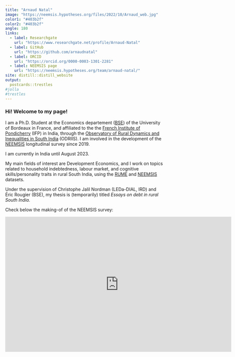 ```yaml
---
title: "Arnaud Natal"
image: "https://neemsis.hypotheses.org/files/2022/10/Arnaud_web.jpg"
color1: "#403b2f"
color2: "#403b2f"
angle: 180
links:
  - label: Researchgate
    url: "https://www.researchgate.net/profile/Arnaud-Natal"
  - label: GitHub
    url: "https://github.com/arnaudnatal"
  - label: ORCID
    url: "https://orcid.org/0000-0003-1301-2281"
  - label: NEEMSIS page
    url: "https://neemsis.hypotheses.org/team/arnaud-natal/"  
site: distill::distill_website
output:
  postcards::trestles
#jolla  
#trestles
---
```



### Hi! Welcome to my page!


I am a Ph.D. Student at the Economics departement ([BSE]((https://www.bse.u-bordeaux.fr/))) of the University of Bordeaux in France, and affiliated to the the [French Institute of Pondicherry](https://www.ifpindia.org/) (IFP) in India, through the [Observatory of Rural Dynamics and Inequalities in South India](https://odriis.hypotheses.org/) (ODRIIS).
I am involved in the development of the [NEEMSIS](https://neemsis.hypotheses.org) longitudinal survey since 2019.

I am currently in India until August 2023.

My main fields of interest are Development Economics, and I work on topics related to household indebtedness, labour market, and cognitive skills/personality traits in rural South India, using the [RUME](https://odriis.hypotheses.org/projects/data/rume) and [NEEMSIS](https://neemsis.hypotheses.org) datasets.

Under the supervision of Christophe Jalil Nordman (LEDa-DIAL, IRD) and Éric Rougier (BSE), my thesis is (temporarily) titled *Essays on debt in rural South India*.


Check below the making-of of the NEEMSIS survey:

<iframe width="720" height="430"
src="https://www.youtube.com/embed/b68yu1CTW0U" 
frameborder="0" 
allow="accelerometer; autoplay; encrypted-media; gyroscope; picture-in-picture" 
allowfullscreen></iframe>

